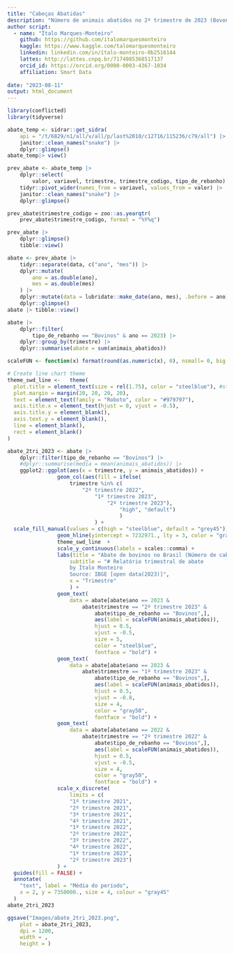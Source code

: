```yaml
---
title: "Cabeças Abatidas"
description: "Número de animais abatidos no 2º trimestre de 2023 (Bovonos, Suínos e Frangos)"
author script: 
  - name: "Ítalo Marques-Monteiro"
    github: https://github.com/italomarquesmonteiro
    kaggle: https://www.kaggle.com/talomarquesmonteiro
    linkedin: linkedin.com/in/ítalo-monteiro-0b2516144
    lattes: http://lattes.cnpq.br/7174985368517137
    orcid_id: https://orcid.org/0000-0003-4367-1034
    affiliation: Smart Data  
        
date: "2023-08-11"
output: html_document
---
```


```r
library(conflicted)
library(tidyverse)
```

```r
abate_temp <- sidrar::get_sidra(
    api = "/t/6829/n1/all/v/all/p/last%2010/c12716/115236/c79/all") |>
    janitor::clean_names("snake") |>
    dplyr::glimpse()
abate_temp|> view()
```

```r
prev_abate <- abate_temp |>
    dplyr::select(
        valor, variavel, trimestre, trimestre_codigo, tipo_de_rebanho) |>
    tidyr::pivot_wider(names_from = variavel, values_from = valor) |>
    janitor::clean_names("snake") |>
    dplyr::glimpse()

prev_abate$trimestre_codigo = zoo::as.yearqtr(
    prev_abate$trimestre_codigo, format = "%Y%q")

prev_abate |>
    dplyr::glimpse()
    tibble::view()
```

```r
abate <- prev_abate |>
    tidyr::separate(data, c("ano", "mes")) |>
    dplyr::mutate(
        ano = as.double(ano),
        mes = as.double(mes)
    ) |>
    dplyr::mutate(data = lubridate::make_date(ano, mes), .before = ano)|>
    dplyr::glimpse()
abate |> tibble::view()
```


```r
abate |>
    dplyr::filter(
        tipo_de_rebanho == "Bovinos" & ano == 2023) |>
    dplyr::group_by(trimestre) |>
    dplyr::summarise(abate = sum(animais_abatidos))
```

```r
scaleFUN <- function(x) format(round(as.numeric(x), 0), nsmall= 0, big.mark = ",")

# Create line chart theme
theme_swd_line <-   theme(
  plot.title = element_text(size = rel(1.75), color = "steelblue"), #steelblue
  plot.margin = margin(20, 20, 20, 20),
  text = element_text(family = "Roboto", color = "#979797"),
  axis.title.x = element_text(hjust = 0, vjust = -0.5),
  axis.title.y = element_blank(),
  axis.text.y = element_blank(),
  line = element_blank(),
  rect = element_blank()
)
```


```r
abate_2tri_2023 <- abate |>
    dplyr::filter(tipo_de_rebanho == "Bovinos") |>
    #dplyr::summarise(media = mean(animais_abatidos)) |>
    ggplot2::ggplot(aes(x = trimestre, y = animais_abatidos)) +
                geom_col(aes(fill = ifelse(
                    trimestre %in% c(
                        "2º trimestre 2022",
                            "1º trimestre 2023",
                                "2º trimestre 2023"),
                                    "high", "default")
                                    )
                            ) +
  scale_fill_manual(values = c(high = "steelblue", default = "grey45")) +
                geom_hline(yintercept = 7232971., lty = 3, color = "gray30") +
                theme_swd_line  +
                scale_y_continuous(labels = scales::comma) +
                labs(title = "Abate de bovinos no Brasil (Número de cabeças)",
                    subtitle = "# Relatório trimestral de abate
                    by Ítalo Monteiro
                    Source: IBGE [open data(2023)]",
                    x = "Trimestre"
                    ) +
                geom_text(
                    data = abate[abate$ano == 2023 &
                        abate$trimestre == "2º trimestre 2023" &
                            abate$tipo_de_rebanho == "Bovinos",],
                            aes(label = scaleFUN(animais_abatidos)),
                            hjust = 0.5,
                            vjust = -0.5,
                            size = 5,
                            color = "steelblue",
                            fontface = "bold") +
                geom_text(
                    data = abate[abate$ano == 2023 &
                        abate$trimestre == "1º trimestre 2023" &
                            abate$tipo_de_rebanho == "Bovinos",],
                            aes(label = scaleFUN(animais_abatidos)),
                            hjust = 0.5,
                            vjust = -0.8,
                            size = 4,
                            color = "gray50",
                            fontface = "bold") +
                geom_text(
                    data = abate[abate$ano == 2022 &
                        abate$trimestre == "2º trimestre 2022" &
                            abate$tipo_de_rebanho == "Bovinos",],
                            aes(label = scaleFUN(animais_abatidos)),
                            hjust = 0.5,
                            vjust = -0.5,
                            size = 4,
                            color = "gray50",
                            fontface = "bold") +
                scale_x_discrete(
                    limits = c(
                    "1º trimestre 2021",
                    "2º trimestre 2021",
                    "3º trimestre 2021",
                    "4º trimestre 2021",
                    "1º trimestre 2022",
                    "2º trimestre 2022",
                    "3º trimestre 2022",
                    "4º trimestre 2022",
                    "1º trimestre 2023",
                    "2º trimestre 2023")
                ) +
  guides(fill = FALSE) +
  annotate(
    "text", label = "Média do período",
    x = 2, y = 7350000., size = 4, colour = "gray45"
  )
abate_2tri_2023
```

```r
ggsave("Images/abate_2tri_2023.png",
    plot = abate_2tri_2023,
    dpi = 1200,
    width = ,
    height = )
```